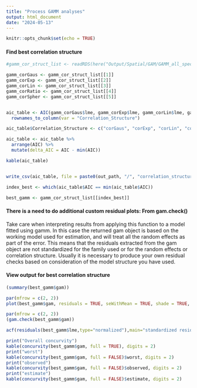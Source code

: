 ```yaml
---
title: "Process GAMM analyses"
output: html_document
date: "2024-05-13"
---
```


```r
knitr::opts_chunk$set(echo = TRUE)
```

#### Find best correlation structure
```r
#gamm_cor_struct_list <- readRDS(here("Output/Spatial/GAM/GAMM_all_species/all_species_gamm_cor_struct_compare.rds"))

gamm_corGaus <- gamm_cor_struct_list[[1]]
gamm_corExp <- gamm_cor_struct_list[[2]]
gamm_corLin <- gamm_cor_struct_list[[3]]
gamm_corRatio <- gamm_cor_struct_list[[4]]
gamm_corSpher <- gamm_cor_struct_list[[5]]


aic_table <- AIC(gamm_corGaus$lme, gamm_corExp$lme, gamm_corLin$lme, gamm_corRatio$lme, gamm_corSpher$lme) %>%
  rownames_to_column(var = "Correlation_Structure") 

aic_table$Correlation_Structure <- c("corGaus", "corExp", "corLin", "corRatio",  "corSpher") # recode corr struct names

aic_table <- aic_table %>%
  arrange(AIC) %>%
  mutate(delta_AIC = AIC - min(AIC))

kable(aic_table)


write_csv(aic_table, file = paste0(out_path, "/", "correlation_structure_aic_table.csv"))

index_best <- which(aic_table$AIC == min(aic_table$AIC))

best_gamm <- gamm_cor_struct_list[[index_best]]
```
#### There is a need to do additional custom residual plots: From gam.check()

Take care when interpreting results from applying this function to a model fitted using gamm. In this case the returned gam object is based on the working model used for estimation, and will treat all the random effects as part of the error. This means that the residuals extracted from the gam object are not standardized for the family used or for the random effects or correlation structure. Usually it is necessary to produce your own residual checks based on consideration of the model structure you have used.

#### View output for best correlation structure
```r

(summary(best_gamm$gam))

par(mfrow = c(2, 2))
plot(best_gamm$gam, residuals = TRUE, seWithMean = TRUE, shade = TRUE, shift = coef(best_gamm$gam)[1])

par(mfrow = c(2, 2))
(gam.check(best_gamm$gam))

acf(residuals(best_gamm$lme,type="normalized"),main="standardized residual ACF")

print("Overall concurvity")
kable(concurvity(best_gamm$gam, full = TRUE), digits = 2)
print("worst")
kable(concurvity(best_gamm$gam, full = FALSE)$worst, digits = 2)
print("observed")
kable(concurvity(best_gamm$gam, full = FALSE)$observed, digits = 2)
print("estimate")
kable(concurvity(best_gamm$gam, full = FALSE)$estimate, digits = 2)

```


